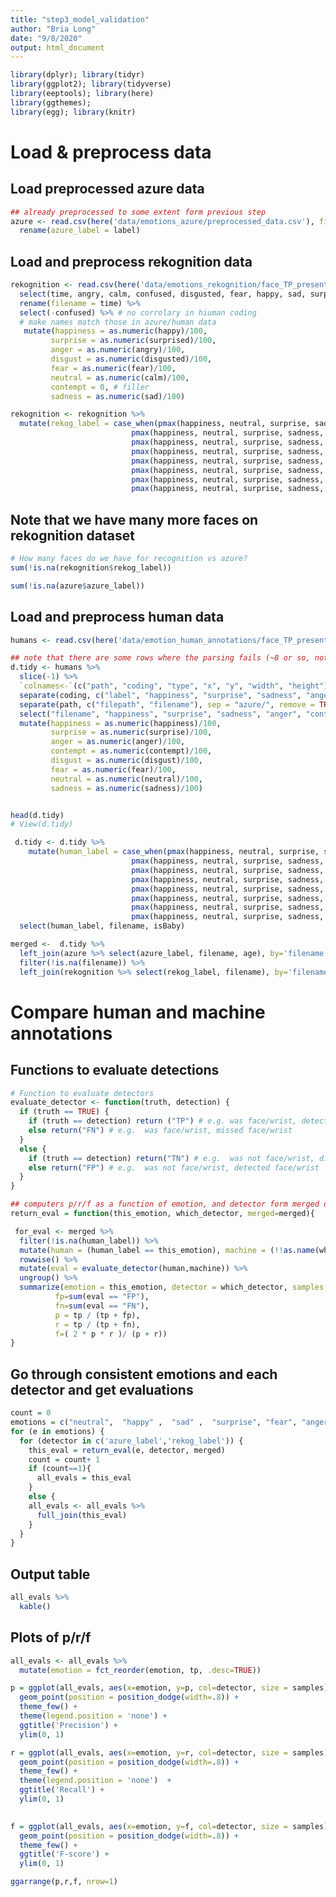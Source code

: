```yaml
---
title: "step3_model_validation"
author: "Bria Long"
date: "9/8/2020"
output: html_document
---
```


```r
library(dplyr); library(tidyr)
library(ggplot2); library(tidyverse) 
library(eeptools); library(here)
library(ggthemes); 
library(egg); library(knitr)
```


# Load & preprocess data

## Load preprocessed azure data
```r
## already preprocessed to some extent form previous step
azure <- read.csv(here('data/emotions_azure/preprocessed_data.csv'), fill = TRUE, header = TRUE) %>%
  rename(azure_label = label)
```

## Load and preprocess rekognition data
```r
rekognition <- read.csv(here('data/emotions_rekognition/face_TP_present_rekognition.csv'), fill = TRUE, header = TRUE) %>%
  select(time, angry, calm, confused, disgusted, fear, happy, sad, surprised) %>%
  rename(filename = time) %>%
  select(-confused) %>% # no corrolary in hiuman coding
  # make names match those in azure/human data
   mutate(happiness = as.numeric(happy)/100,
         surprise = as.numeric(surprised)/100,
         anger = as.numeric(angry)/100,
         disgust = as.numeric(disgusted)/100,
         fear = as.numeric(fear)/100,
         neutral = as.numeric(calm)/100, 
         contempt = 0, # filler 
         sadness = as.numeric(sad)/100) 
```

```r
rekognition <- rekognition %>%
  mutate(rekog_label = case_when(pmax(happiness, neutral, surprise, sadness, contempt, anger, disgust, fear) == happiness ~ "happy",
                           pmax(happiness, neutral, surprise, sadness, contempt, anger, disgust, fear) == neutral ~ "neutral",
                           pmax(happiness, neutral, surprise, sadness, contempt, anger, disgust, fear) == surprise ~ "surprise",
                           pmax(happiness, neutral, surprise, sadness, contempt, anger, disgust, fear) == sadness ~ "sad",
                           pmax(happiness, neutral, surprise, sadness, contempt, anger, disgust, fear) == contempt ~ "contempt",
                           pmax(happiness, neutral, surprise, sadness, contempt, anger, disgust, fear) == anger ~ "anger",
                           pmax(happiness, neutral, surprise, sadness, contempt, anger, disgust, fear) == disgust ~ "disgust",
                           pmax(happiness, neutral, surprise, sadness, contempt, anger, disgust, fear) == fear ~ "fear")) 
```

## Note that we have many more faces on rekognition dataset
```r
# How many faces do we have for recognition vs azure?
sum(!is.na(rekognition$rekog_label))

sum(!is.na(azure$azure_label))

```


## Load and preprocess human data
```r
humans <- read.csv(here('data/emotion_human_annotations/face_TP_present_human.csv'), fill = TRUE, header = FALSE)
```

```r
## note that there are some rows where the parsing fails (~8 or so, not worrying about for now)
d.tidy <- humans %>%
  slice(-1) %>%
  `colnames<-`(c("path", "coding", "type", "x", "y", "width", "height")) %>%
  separate(coding, c("label", "happiness", "surprise", "sadness", "anger", "contempt", "disgust", "fear", "neutral", "isBaby","note"), sep = "-", remove = TRUE, convert = FALSE, extra = "warn", fill = "warn") %>%
  separate(path, c("filepath", "filename"), sep = "azure/", remove = TRUE) %>%
  select("filename", "happiness", "surprise", "sadness", "anger", "contempt", "disgust", "fear", "neutral", "isBaby","note") %>%
  mutate(happiness = as.numeric(happiness)/100,
         surprise = as.numeric(surprise)/100,
         anger = as.numeric(anger)/100,
         contempt = as.numeric(contempt)/100,
         disgust = as.numeric(disgust)/100,
         fear = as.numeric(fear)/100,
         neutral = as.numeric(neutral)/100,
         sadness = as.numeric(sadness)/100) 


head(d.tidy)
# View(d.tidy)
```

```r
 d.tidy <- d.tidy %>%
    mutate(human_label = case_when(pmax(happiness, neutral, surprise, sadness, contempt, anger, disgust, fear) == happiness ~ "happy",
                           pmax(happiness, neutral, surprise, sadness, contempt, anger, disgust, fear) == neutral ~ "neutral",
                           pmax(happiness, neutral, surprise, sadness, contempt, anger, disgust, fear) == surprise ~ "surprise",
                           pmax(happiness, neutral, surprise, sadness, contempt, anger, disgust, fear) == sadness ~ "sad",
                           pmax(happiness, neutral, surprise, sadness, contempt, anger, disgust, fear) == contempt ~ "contempt",
                           pmax(happiness, neutral, surprise, sadness, contempt, anger, disgust, fear) == anger ~ "anger",
                           pmax(happiness, neutral, surprise, sadness, contempt, anger, disgust, fear) == disgust ~ "disgust",
                           pmax(happiness, neutral, surprise, sadness, contempt, anger, disgust, fear) == fear ~ "fear")) %>%
  select(human_label, filename, isBaby) 


```



```r
merged <-  d.tidy %>%
  left_join(azure %>% select(azure_label, filename, age), by='filename') %>%
  filter(!is.na(filename)) %>%
  left_join(rekognition %>% select(rekog_label, filename), by='filename')
```



# Compare human and machine annotations

## Functions to evaluate detections
```R
# Function to evaluate detectors
evaluate_detector <- function(truth, detection) {
  if (truth == TRUE) {
    if (truth == detection) return ("TP") # e.g. was face/wrist, detected face/wrist
    else return("FN") # e.g.  was face/wrist, missed face/wrist
  }
  else {
    if (truth == detection) return("TN") # e.g.  was not face/wrist, did not detect face/wrist
    else return("FP") # e.g.  was not face/wrist, detected face/wrist
  }
}

## computers p/r/f as a function of emotion, and detector form merged data
return_eval = function(this_emotion, which_detector, merged=merged){

 for_eval <- merged %>%
  filter(!is.na(human_label)) %>%
  mutate(human = (human_label == this_emotion), machine = (!!as.name(which_detector) == this_emotion)) %>%
  rowwise() %>%
  mutate(eval = evaluate_detector(human,machine)) %>%
  ungroup() %>%
  summarize(emotion = this_emotion, detector = which_detector, samples = sum(human_label==this_emotion), tp=sum(eval == "TP"), 
          fp=sum(eval == "FP"), 
          fn=sum(eval == "FN"),
          p = tp / (tp + fp),
          r = tp / (tp + fn),
          f=( 2 * p * r )/ (p + r))
}

```

## Go through consistent emotions and each detector and get evaluations 
```r

count = 0
emotions = c("neutral",  "happy" ,  "sad" ,  "surprise", "fear", "anger")
for (e in emotions) {
  for (detector in c('azure_label','rekog_label')) {
    this_eval = return_eval(e, detector, merged)
    count = count+ 1
    if (count==1){
      all_evals = this_eval
    }
    else {
    all_evals <- all_evals %>%
      full_join(this_eval)
    }
  }
}

```

## Output table
```r
all_evals %>%
  kable()
```

## Plots of p/r/f
```R
all_evals <- all_evals %>%
  mutate(emotion = fct_reorder(emotion, tp, .desc=TRUE))

p = ggplot(all_evals, aes(x=emotion, y=p, col=detector, size = samples)) +
  geom_point(position = position_dodge(width=.8)) +
  theme_few() + 
  theme(legend.position = 'none') + 
  ggtitle('Precision') + 
  ylim(0, 1)

r = ggplot(all_evals, aes(x=emotion, y=r, col=detector, size = samples)) +
  geom_point(position = position_dodge(width=.8)) +
  theme_few() + 
  theme(legend.position = 'none')  + 
  ggtitle('Recall') + 
  ylim(0, 1)
 

f = ggplot(all_evals, aes(x=emotion, y=f, col=detector, size = samples)) +
  geom_point(position = position_dodge(width=.8)) +
  theme_few() + 
  ggtitle('F-score') +
  ylim(0, 1)

ggarrange(p,r,f, nrow=1)

```
